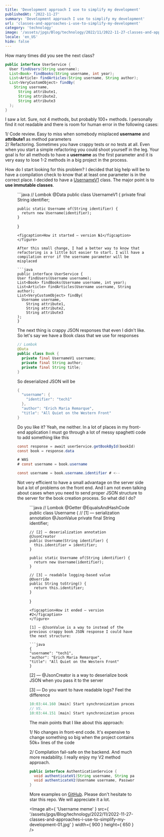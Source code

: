 ```yaml
---
title: 'Development approach I use to simplify my development'
publishedAt: '2022-11-27'
summary: 'Development approach I use to simplify my development'
url: 'classes-and-approaches-i-use-to-simplify-my-development'
category: 'technology'
image: '/assets/jpgs/Blog/technology/2022/11/2022-11-27-classes-and-approaches-i-use-to-simplify-my-development-01.jpg'
locale: 'en_US'
hide: false
---
```


How many times did you see the next class?

```java
public interface UserService {
  User findUsers(String username);
  List<Book> findBooks(String username, int year);
  List<Article> findArticles(String username, String author);
  List<VeryCustomObject> findBy(
    String username,
      String attribute1,
      String attribute2,
      String attribute3
  );
}
```

I saw a lot. Sure, not 4 methods, but probably 100+ methods. I personally find it not readable and there is room for human error in the following cases:

1/ Code review. Easy to miss when somebody misplaced **username** and **attribute1** as method parameters\
2/ Refactoring. Sometimes you have crappy tests or no tests at all. Even when you start a simple refactoring you could shoot yourself in the leg. Your goal is for all methods to have a **username** as the first parameter and it is very easy to lose 1-2 methods in a big project in the process.

How do I start looking for this problem? I decided that big help will be to have a compilation check to know that at least one parameter is in the correct place. I decided to have a <u>UsernameV1</u> class. The major point is to **use immutable classes**.

<figure>
  ```java
  // Lombok
  @Data
  public class UsernameV1 {
    private final String identifier;

    public static Username of(String identifier) {
      return new Username(identifier);
    }
  }
  ```
  <figcaption>How it started – version №1</figcaption>
</figure>

After this small change, I had a better way to know that refactoring is a little bit easier to start. I will have a compilation error if the username parameter will be misplaced

```java
public interface UserService {
  User findUsers(Username username);
  List<Book> findBooks(Username username, int year);
  List<Article> findArticles(Username username, String author);
  List<VeryCustomObject> findBy(
    Username username,
      String attribute1,
      String attribute2,
      String attribute3
  );
}
```

The next thing is crappy JSON responses that even I didn't like. So let's say we have a Book class that we use for responses

```java
// Lombok
@Data
public class Book {
  private final UsernameV1 username;
  private final String author;
  private final String title;
}
```

So deserialized JSON will be

```java
{
  "username": {
    "identifier": "tech1"
  },
  "author": "Erich Maria Remarque",
  "title": "All Quiet on the Western Front"
}
```

Do you like it? Yeah, me neither. In a lot of places in my front-end application I must go through a lot of messy spaghetti code to add something like this

```java
const response = await userService.getBookById(bookId)
const book = response.data

# WAS
# const username = book.username

const username = book.username.identifier # <--
```

Not very efficient to have a small advantage on the server side but a lot of problems on the front end. And I am not even talking about cases when you need to send proper JSON structure to the server for the book creation process. So what did I do?

<figure>
  ```java
  // Lombok
  @Getter
  @EqualsAndHashCode
  public class Username {
    // [1] — serialization annotation
    @JsonValue
    private final String identifier;

    // [2] — deserialization annotation
    @JsonCreator
    public Username(String identifier) {
      this.identifier = identifier;
    }

    public static Username of(String identifier) {
      return new Username(identifier);
    }

    // [3] — readable logging-based value
    @Override
    public String toString() {
      return this.identifier;
    }
  }
  ```
  <figcaption>How it ended – version #2</figcaption>
</figure>

[1] — @JsonValue is a way to instead of the previous crappy book JSON response I could have the next structure:

```java
{
  "username": "tech1",
  "author": "Erich Maria Remarque",
  "title": "All Quiet on the Western Front"
}
```

[2] — @JsonCreator is a way to deserialize book JSON when you pass it to the server

[3] — Do you want to have readable logs? Feel the difference 

```java
10:03:44.160 [main] Start synchronization process for user `UsernameV1(identifier=tech1)`
// VS.
10:03:44.151 [main] Start synchronization process for user `tech1`
```

The main points that I like about this approach:

1/ No changes in front-end code. It's expensive to change something so big when the project contains 50k+ lines of the code

2/ Compilation fail-safe on the backend. And much more readability. I really enjoy my V2 method approach.

```java
public interface AuthenticationService {
  void authenticateV1(String username, String password);
  void authenticateV2(Username username, Password password);
}
```

More examples on [GitHub](https://github.com/tech1-io/tech1-framework?ref=yyluchkiv.com). Please don't hesitate to star this repo. We will appreciate it a lot.

<Image
  alt={ 'Username meme' }
  src={ '/assets/jpgs/Blog/technology/2022/11/2022-11-27-classes-and-approaches-i-use-to-simplify-my-development-01.jpg' }
  width={ 900 }
  height={ 650 }
/>
